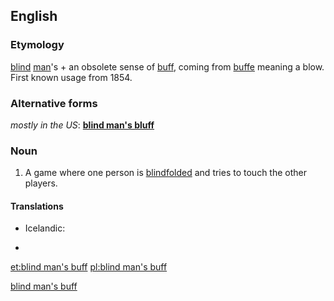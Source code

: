 ==English==
<!--subst: of [[Template:sync]]-->
<!--If you edit this entry, please also edit [[blind man's bluff]] to ensure these two entries remain synchronized.-->[[Category:English synchronized entries|blind man's buff]]

===Etymology===
[[blind]] [[man]]'s + an obsolete sense of [[buff]], coming from {{etyl|fro}} [[buffe]] meaning a blow.  First known usage from 1854.

===Alternative forms===
''mostly in the US'': '''[[blind man's bluff]]'''

===Noun===
{{wikipedia|Blind man's bluff (game)}}
{{en-noun|-|sg=[[blind]] [[man]][['s|’s]] [[buff]]}}

# {{British|games}} A game where one person is [[blindfolded]] and tries to touch the other players.

====Translations====
*Icelandic: {{t-|is|skollaleikur|m}}

* {{R:BBS}}

[[et:blind man's buff]]
[[pl:blind man's buff]]
